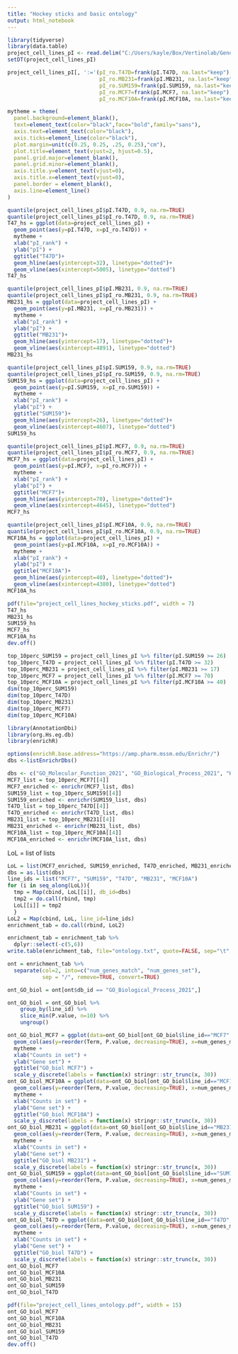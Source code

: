```yaml
---
title: "Hockey sticks and basic ontology"
output: html_notebook
---
```


```r
library(tidyverse)
library(data.table)
project_cell_lines_pI <- read.delim("C:/Users/kayle/Box/Vertinolab/GenomicSandbox/project_cell_lines/ProSeq/pI/V2/project_cell_lines_pI.txt")
setDT(project_cell_lines_pI)
```

```r
project_cell_lines_pI[, ':='(pI_ro.T47D=frank(pI.T47D, na.last="keep"),  #this is data.table rank order function, bc much faster than base R
                             pI_ro.MB231=frank(pI.MB231, na.last="keep"),
                             pI_ro.SUM159=frank(pI.SUM159, na.last="keep"),
                             pI_ro.MCF7=frank(pI.MCF7, na.last="keep"),
                             pI_ro.MCF10A=frank(pI.MCF10A, na.last="keep"))]
```

```r
mytheme = theme(
  panel.background=element_blank(),
  text=element_text(color="black",face="bold",family="sans"),
  axis.text=element_text(color="black"),
  axis.ticks=element_line(color="black"),
  plot.margin=unit(c(0.25, 0.25, .25, 0.25),"cm"),
  plot.title=element_text(vjust=2, hjust=0.5),
  panel.grid.major=element_blank(),
  panel.grid.minor=element_blank(),
  axis.title.y=element_text(vjust=0),
  axis.title.x=element_text(vjust=0),
  panel.border = element_blank(),
  axis.line=element_line()
)

quantile(project_cell_lines_pI$pI.T47D, 0.9, na.rm=TRUE)
quantile(project_cell_lines_pI$pI_ro.T47D, 0.9, na.rm=TRUE)
T47_hs = ggplot(data=project_cell_lines_pI) +
  geom_point(aes(y=pI.T47D, x=pI_ro.T47D)) +
  mytheme + 
  xlab("pI_rank") +
  ylab("pI") +
  ggtitle("T47D")+
  geom_hline(aes(yintercept=32), linetype="dotted")+
  geom_vline(aes(xintercept=5005), linetype="dotted")
T47_hs
```

```r
quantile(project_cell_lines_pI$pI.MB231, 0.9, na.rm=TRUE)
quantile(project_cell_lines_pI$pI_ro.MB231, 0.9, na.rm=TRUE)
MB231_hs = ggplot(data=project_cell_lines_pI) +
  geom_point(aes(y=pI.MB231, x=pI_ro.MB231)) +
  mytheme + 
  xlab("pI_rank") +
  ylab("pI") +
  ggtitle("MB231")+
  geom_hline(aes(yintercept=17), linetype="dotted")+
  geom_vline(aes(xintercept=4891), linetype="dotted")
MB231_hs
```

```r
quantile(project_cell_lines_pI$pI.SUM159, 0.9, na.rm=TRUE)
quantile(project_cell_lines_pI$pI_ro.SUM159, 0.9, na.rm=TRUE)
SUM159_hs = ggplot(data=project_cell_lines_pI) +
  geom_point(aes(y=pI.SUM159, x=pI_ro.SUM159)) +
  mytheme + 
  xlab("pI_rank") +
  ylab("pI") +
  ggtitle("SUM159")+
  geom_hline(aes(yintercept=26), linetype="dotted")+
  geom_vline(aes(xintercept=4607), linetype="dotted")
SUM159_hs
```

```r
quantile(project_cell_lines_pI$pI.MCF7, 0.9, na.rm=TRUE)
quantile(project_cell_lines_pI$pI_ro.MCF7, 0.9, na.rm=TRUE)
MCF7_hs = ggplot(data=project_cell_lines_pI) +
  geom_point(aes(y=pI.MCF7, x=pI_ro.MCF7)) +
  mytheme + 
  xlab("pI_rank") +
  ylab("pI") +
  ggtitle("MCF7")+
  geom_hline(aes(yintercept=70), linetype="dotted")+
  geom_vline(aes(xintercept=4645), linetype="dotted")
MCF7_hs
```

```r
quantile(project_cell_lines_pI$pI.MCF10A, 0.9, na.rm=TRUE)
quantile(project_cell_lines_pI$pI_ro.MCF10A, 0.9, na.rm=TRUE)
MCF10A_hs = ggplot(data=project_cell_lines_pI) +
  geom_point(aes(y=pI.MCF10A, x=pI_ro.MCF10A)) +
  mytheme + 
  xlab("pI_rank") +
  ylab("pI") +
  ggtitle("MCF10A")+
  geom_hline(aes(yintercept=40), linetype="dotted")+
  geom_vline(aes(xintercept=4380), linetype="dotted")
MCF10A_hs
```

```r
pdf(file="project_cell_lines_hockey_sticks.pdf", width = 7)
T47_hs
MB231_hs
SUM159_hs
MCF7_hs
MCF10A_hs
dev.off()
```

```r
top_10perc_SUM159 = project_cell_lines_pI %>% filter(pI.SUM159 >= 26)
top_10perc_T47D = project_cell_lines_pI %>% filter(pI.T47D >= 32)
top_10perc_MB231 = project_cell_lines_pI %>% filter(pI.MB231 >= 17)
top_10perc_MCF7 = project_cell_lines_pI %>% filter(pI.MCF7 >= 70)
top_10perc_MCF10A = project_cell_lines_pI %>% filter(pI.MCF10A >= 40)
dim(top_10perc_SUM159)
dim(top_10perc_T47D)
dim(top_10perc_MB231)
dim(top_10perc_MCF7)
dim(top_10perc_MCF10A)
```

```r
library(AnnotationDbi)
library(org.Hs.eg.db)
library(enrichR)
```

```r
options(enrichR.base.address="https://amp.pharm.mssm.edu/Enrichr/")
dbs <-listEnrichrDbs()
```

```r
dbs <- c("GO_Molecular_Function_2021", "GO_Biological_Process_2021", "KEGG_2021_Human")
MCF7_list = top_10perc_MCF7[[4]]
MCF7_enriched <- enrichr(MCF7_list, dbs)
SUM159_list = top_10perc_SUM159[[4]]
SUM159_enriched <- enrichr(SUM159_list, dbs)
T47D_list = top_10perc_T47D[[4]]
T47D_enriched <- enrichr(T47D_list, dbs)
MB231_list = top_10perc_MB231[[4]]
MB231_enriched <- enrichr(MB231_list, dbs)
MCF10A_list = top_10perc_MCF10A[[4]]
MCF10A_enriched <- enrichr(MCF10A_list, dbs)
```
LoL = list of lists
```r
LoL = list(MCF7_enriched, SUM159_enriched, T47D_enriched, MB231_enriched, MCF10A_enriched)
dbs = as.list(dbs)
line_ids = list("MCF7", "SUM159", "T47D", "MB231", "MCF10A")
for (i in seq_along(LoL)){
  tmp = Map(cbind, LoL[[i]], db_id=dbs)
  tmp2 = do.call(rbind, tmp)
  LoL[[i]] = tmp2
  }
LoL2 = Map(cbind, LoL, line_id=line_ids)
enrichment_tab = do.call(rbind, LoL2)
```

```r
enrichment_tab = enrichment_tab %>%
  dplyr::select(-c(5,6))
write.table(enrichment_tab, file="ontology.txt", quote=FALSE, sep="\t", row.names = FALSE)
```

```r
ont = enrichment_tab %>%
  separate(col=2, into=c("num_genes_match", "num_genes_set"),
           sep = "/", remove=TRUE, convert=TRUE)
```

```r
ont_GO_biol = ont[ont$db_id == "GO_Biological_Process_2021",]
```

```r
ont_GO_biol = ont_GO_biol %>% 
    group_by(line_id) %>%
    slice_min(P.value, n=10) %>%
    ungroup()
```


```r
ont_GO_biol_MCF7 = ggplot(data=ont_GO_biol[ont_GO_biol$line_id=="MCF7",]) +
  geom_col(aes(y=reorder(Term, P.value, decreasing=TRUE), x=num_genes_match, fill=P.value)) +
  mytheme + 
  xlab("Counts in set") +
  ylab("Gene set") +
  ggtitle("GO_biol MCF7") +
  scale_y_discrete(labels = function(x) stringr::str_trunc(x, 30))
ont_GO_biol_MCF10A = ggplot(data=ont_GO_biol[ont_GO_biol$line_id=="MCF10A",]) +
  geom_col(aes(y=reorder(Term, P.value, decreasing=TRUE), x=num_genes_match, fill=P.value)) +
  mytheme + 
  xlab("Counts in set") +
  ylab("Gene set") +
  ggtitle("GO_biol MCF10A") +
  scale_y_discrete(labels = function(x) stringr::str_trunc(x, 30))
ont_GO_biol_MB231 = ggplot(data=ont_GO_biol[ont_GO_biol$line_id=="MB231",]) +
  geom_col(aes(y=reorder(Term, P.value, decreasing=TRUE), x=num_genes_match, fill=P.value)) +
  mytheme + 
  xlab("Counts in set") +
  ylab("Gene set") +
  ggtitle("GO_biol MB231") +
  scale_y_discrete(labels = function(x) stringr::str_trunc(x, 30))
ont_GO_biol_SUM159 = ggplot(data=ont_GO_biol[ont_GO_biol$line_id=="SUM159",]) +
  geom_col(aes(y=reorder(Term, P.value, decreasing=TRUE), x=num_genes_match, fill=P.value)) +
  mytheme + 
  xlab("Counts in set") +
  ylab("Gene set") +
  ggtitle("GO_biol SUM159") +
  scale_y_discrete(labels = function(x) stringr::str_trunc(x, 30))
ont_GO_biol_T47D = ggplot(data=ont_GO_biol[ont_GO_biol$line_id=="T47D",]) +
  geom_col(aes(y=reorder(Term, P.value, decreasing=TRUE), x=num_genes_match, fill=P.value)) +
  mytheme + 
  xlab("Counts in set") +
  ylab("Gene set") +
  ggtitle("GO_biol T47D") +
  scale_y_discrete(labels = function(x) stringr::str_trunc(x, 30))
ont_GO_biol_MCF7
ont_GO_biol_MCF10A
ont_GO_biol_MB231
ont_GO_biol_SUM159
ont_GO_biol_T47D
```

```r
pdf(file="project_cell_lines_ontology.pdf", width = 15)
ont_GO_biol_MCF7
ont_GO_biol_MCF10A
ont_GO_biol_MB231
ont_GO_biol_SUM159
ont_GO_biol_T47D
dev.off()
```
